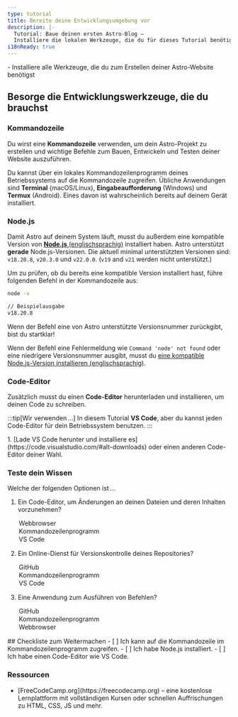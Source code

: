 ```yaml
---
type: tutorial
title: Bereite deine Entwicklungsumgebung vor
description: |-
  Tutorial: Baue deinen ersten Astro-Blog —
  Installiere die lokalen Werkzeuge, die du für dieses Tutorial benötigst
i18nReady: true
---
```



<PreCheck>
  - Installiere alle Werkzeuge, die du zum Erstellen deiner Astro-Website benötigst
</PreCheck>

## Besorge die Entwicklungswerkzeuge, die du brauchst

### Kommandozeile

Du wirst eine **Kommandozeile** verwenden, um dein Astro-Projekt zu erstellen und wichtige Befehle zum Bauen, Entwickeln und Testen deiner Website auszuführen.

Du kannst über ein lokales Kommandozeilen&shy;programm deines Betriebssystems auf die Kommandozeile zugreifen. Übliche Anwendungen sind **Terminal** (macOS/Linux), **Eingabe&shy;aufforderung** (Windows) und **Termux** (Android). Eines davon ist wahrscheinlich bereits auf deinem Gerät installiert.

### Node.js

Damit Astro auf deinem System läuft, musst du außerdem eine kompatible Version von [**Node.js** (englischsprachig)](https://nodejs.org/en/) installiert haben. Astro unterstützt **gerade** Node.js-Versionen. Die aktuell minimal unterstützten Versionen sind: `v18.20.8`, `v20.3.0` und `v22.0.0`. (`v19` and `v21` werden nicht unterstützt.)

Um zu prüfen, ob du bereits eine kompatible Version installiert hast, führe folgenden Befehl in der Kommandozeile aus:

```sh
node -v

// Beispielausgabe
v18.20.8
```

Wenn der Befehl eine von Astro unterstützte Versionsnummer zurückgibt, bist du startklar!

Wenn der Befehl eine Fehlermeldung wie `Command 'node' not found` oder eine niedrigere Versionsnummer ausgibt, musst du [eine kompatible Node.js-Version installieren (englischsprachig)](https://docs.npmjs.com/downloading-and-installing-node-js-and-npm).

### Code-Editor

Zusätzlich musst du einen **Code-Editor** herunterladen und installieren, um deinen Code zu schreiben.

:::tip[Wir verwenden …]
In diesem Tutorial **VS Code**, aber du kannst jeden Code-Editor für dein Betriebssystem benutzen.
:::

<Steps>
1. [Lade VS Code herunter und installiere es](https://code.visualstudio.com/#alt-downloads) oder einen anderen Code-Editor deiner Wahl.
</Steps>


<Box icon="question-mark">

### Teste dein Wissen

Welche der folgenden Optionen ist …
1. Ein Code-Editor, um Änderungen an deinen Dateien und deren Inhalten vorzunehmen?

    <MultipleChoice>
      <Option>
        Webbrowser
      </Option>
      <Option>
        Kommandozeilen&shy;programm
      </Option>
      <Option isCorrect>
        VS Code
      </Option>
    </MultipleChoice>

2. Ein Online-Dienst für Versionskontrolle deines Repositories?

    <MultipleChoice>
      <Option isCorrect>
        GitHub
      </Option>
      <Option>
        Kommandozeilen&shy;programm
      </Option>
      <Option>
        VS Code
      </Option>
    </MultipleChoice>

3. Eine Anwendung zum Ausführen von Befehlen?
    <MultipleChoice>
      <Option>
        GitHub
      </Option>
      <Option isCorrect>
        Kommandozeilen&shy;programm
      </Option>
      <Option>
        Webbrowser
      </Option>
    </MultipleChoice>

</Box>

<Box icon="check-list">
## Checkliste zum Weitermachen

<Checklist>
- [ ] Ich kann auf die Kommandozeile im Kommandozeilen&shy;programm zugreifen.
- [ ] Ich habe Node.js installiert.
- [ ] Ich habe einen Code-Editor wie VS Code.
</Checklist>
</Box>

### Ressourcen

- <p>[FreeCodeCamp.org](https://freecodecamp.org) <Badge class="neutral-badge" text="external" /> – eine kostenlose Lernplattform mit vollständigen Kursen oder schnellen Auffrischungen zu HTML, CSS, JS und mehr.</p>

